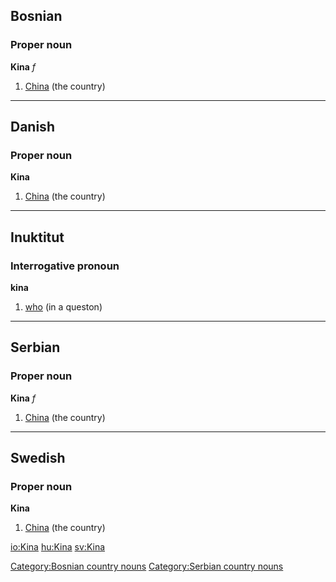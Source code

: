 ==Bosnian==
===Proper noun===
'''Kina''' ''f''
#[[China]] (the country)
[[Category:Bosnian country nouns]]
----
==Danish==
===Proper noun===
'''Kina'''
#[[China]] (the country)
----
==Inuktitut==
===Interrogative pronoun===
'''kina''' 
#[[who]] (in a queston)
----
==Serbian==
===Proper noun===
'''Kina''' ''f''
#[[China]] (the country)
[[Category:Serbian country nouns]]
----
==Swedish==
===Proper noun===
'''Kina'''
#[[China]] (the country)

[[io:Kina]]
[[hu:Kina]]
[[sv:Kina]]